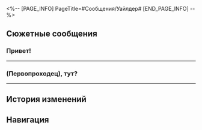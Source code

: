 <%-- [PAGE_INFO]
PageTitle=#Сообщения/Уайлдер#
[END_PAGE_INFO] --%>
{{Сообщение Инфобокс
|id          = 86
|Изображение = НИП Уайлдер Иконка.png
|Тип         = НИП
|Отправитель = Уайлдер
|ПодписьСоо  = На работе собрания, после работы - работа
|Фракция     = Другие
}}

==Сюжетные сообщения==
===Привет!===
{{Сообщения
|условие_получения = 
|текст =
:'''Уайлдер:''' Привет!
:'''Уайлдер:''' Это (Первопроходец)?
:'''Уайлдер:''' [[Файл:Стикер ГПП 07 Пом-Пом 01.png|80px|&lbrack;Приветствие&rbrack;]]
:{Выбор} Да, это я.
::'''(Первопроходец):''' Да, это я. А вы кто?
::'''Уайлдер:''' Тогда отлично.
:{Выбор} Нет.
::'''(Первопроходец):''' Нет, вы обознались.
::'''Уайлдер:''' Разве? Но у меня тут всё правильно отображается.
:'''Уайлдер:''' В общем, я представлюсь сначала.
:'''Уайлдер:''' Меня зовут Уайлдер, я работаю в отделе стратегических инвестиций Корпорации межзвёздного мира.
:'''Уайлдер:''' Я связался с вами, чтобы порекомендовать одну игру.
:{Выбор} Что за игра?
::'''(Первопроходец):''' Игра? Круто! А что за игра?
::'''(Первопроходец):''' [[Файл:Стикер ГПП 07 Пом-Пом 06.png|80px|&lbrack;Одобрение&rbrack;]]
:{Выбор} Мне это неинтересно.
::'''(Первопроходец):''' [[Файл:Стикер ГПП 07 Пом-Пом 07.png|80px|&lbrack;Недоумение&rbrack;]]
::'''(Первопроходец):''' Извините, закончим на этом пока. У меня сейчас дела.
::'''Уайлдер:''' Эй, погодите, не блокируйте меня вот так сразу! Возможно, вы заинтересуетесь, когда узнаете об этой игре больше!
:{Выбор} Опять реклама...
::'''(Первопроходец):''' [[Файл:Стикер ГПП 07 Пом-Пом 07.png|80px|&lbrack;Недоумение&rbrack;]]
::'''(Первопроходец):''' Ваша компания не умеет завлекать игроков как-то по-другому?
::'''Уайлдер:''' Ха-ха, даже несмотря на существование всяких продвинутых технологий, текстовые сообщения по-прежнему остаются лучшим способом наладить взаимопонимание с людьми.
:'''Уайлдер:''' Теперь, если позволите, я продолжу.
:'''Уайлдер:''' Игра называется «Эфирные войны». Это первоклассный культурный бренд галактического уровня, под руководством отдела развития маркетинга КММ в сотрудничестве с Межзвёздной сетью и Медиа межзвёздного мира.
:{Выбор} Ну что за крутота?
::'''(Первопроходец):''' Вот это крутота.
::'''Уайлдер:''' Ха-ха-ха, как ни крути, это наш главный проект.
:{Выбор} Ближе к делу...
::'''(Первопроходец):''' Ближе к делу...
::'''Уайлдер:''' Куда спешить? И так уже перехожу к сути.
:'''Уайлдер:''' «Эфирные войны» - это коллекционная карточная игра, но она совсем не похожа на знакомые вам карточные игры!
:'''Уайлдер:''' Используя продвинутую технологию эфирного копирования, разработанную Корпорацией, можно сделать запись в эфирную монету о любом увиденном вами существе.
:'''Уайлдер:''' А затем их остаётся только распечатать и использовать для сражений с другими игроками! Пусть эфирные духи сражаются за вашу славу!
:'''Уайлдер:''' Ну как? Круто ведь?
:{Выбор} Ну так, есть немного.
::'''(Первопроходец):''' [[Файл:Стикер ГПП 07 Пом-Пом 06.png|80px|&lbrack;Одобрение&rbrack;]]
::'''(Первопроходец):''' Ну так, есть немного. Где можно поиграть в эту игру?
::'''Уайлдер:''' Ха-ха! Наконец-то появился кто-то, кто тоже будет играть в мою любимую игру!
:{Выбор} Ну такое.
::'''(Первопроходец):''' [[Файл:Стикер ГПП 07 Пом-Пом 07.png|80px|&lbrack;Недоумение&rbrack;]]
::'''(Первопроходец):''' Ну такое, Космические войны лучше...
::'''Уайлдер:''' Космические войны? Серьёзно?! Да они и рядом не стояли с «Эфирными войнами»!
:{Выбор} Да успокойтесь вы.
::'''(Первопроходец):''' [[Файл:Стикер ГПП 07 Пом-Пом 08.png|80px|&lbrack;Шок&rbrack;]]
::'''(Первопроходец):''' Чего вы так разволновались?
::'''Уайлдер:''' Ну, если честно, я сам большой поклонник «Эфирных войн».
:'''Уайлдер:''' В общем, если вы заинтересованы, смело приходите на площадь Заклёпкограда на Ярило-VI и попробуйте сыграть сами!
:'''Уайлдер:''' Мы будем проводить Межзвёздный фестиваль-турнир, невероятный офлайн праздник для всех поклонников «Эфирных войн»! Приходите и наслаждайтесь!
:{Выбор} Уже бегу.
::'''(Первопроходец):''' Какое совпадение! Я сейчас как раз на Ярило-VI.
::'''(Первопроходец):''' Далеко не уходите. Уже бегу.
:{Выбор} Зайду, когда будет время.
::'''(Первопроходец):''' М-м-м-м
::'''(Первопроходец):''' Зайду, когда будет время.
:'''Уайлдер:''' Без проблем! Я буду ждать вас здесь!
<!--;{Принятая миссия: Начало! «Эфирные войны»!}-->
}}
----

===(Первопроходец), тут?===
{{Сообщения
|условие_получения = 
|текст =
:'''Уайлдер:''' (Первопроходец), тут?
:'''Уайлдер:''' Скажите, вы ещё играете в «Эфирные войны»?
:{Выбор} Что-то случилось?
::'''(Первопроходец):''' Что-то случилось? Я {{MC|ж=вся|м=весь}} внимание.
:{Выбор} Новый патч?
::'''(Первопроходец):''' Это уведомление о выходе нового патча?
:'''Уайлдер:''' Нет-нет, дело вот в чём.
:'''Уайлдер:''' Вы слышали об отряде поддержки Топаз? А об эфирном духе с собственным характером? А о свинке-копилке пространства?
:{Выбор} Мы знакомы.
::'''(Первопроходец):''' Отряд поддержки Топаз? Мы знакомы.
:{Выбор} Свинка у меня.
::'''(Первопроходец):''' Да, эта свинка у меня.
:'''Уайлдер:''' [[Файл:Стикер ГПП 07 Пом-Пом 08.png|80px|&lbrack;Шок&rbrack;]]
:'''Уайлдер:''' Тогда другое дело!
:'''Уайлдер:''' Не могли бы вы приехать в отель «Гёте» на Ярило-VI?
:'''Уайлдер:''' Нужно обсудить с вами кое-что важное.
:{Выбор} Скоро буду.
::'''(Первопроходец):''' Скоро буду.
:{Выбор} Буду позже.
::'''(Первопроходец):''' Буду позже.
:'''(Первопроходец):''' [[Файл:Стикер ГПП 07 Пом-Пом 08.png|80px|&lbrack;Шок&rbrack;]]
:'''Уайлдер:''' [[Файл:Стикер ГПП 07 Пом-Пом 03.png|80px|&lbrack;Спасибо&rbrack;]]
:'''Уайлдер:''' Огромное вам спасибо!
}}
----

==История изменений==
{{История изменений|2.7}}

==Навигация==
{{Сообщения Навбокс}}
